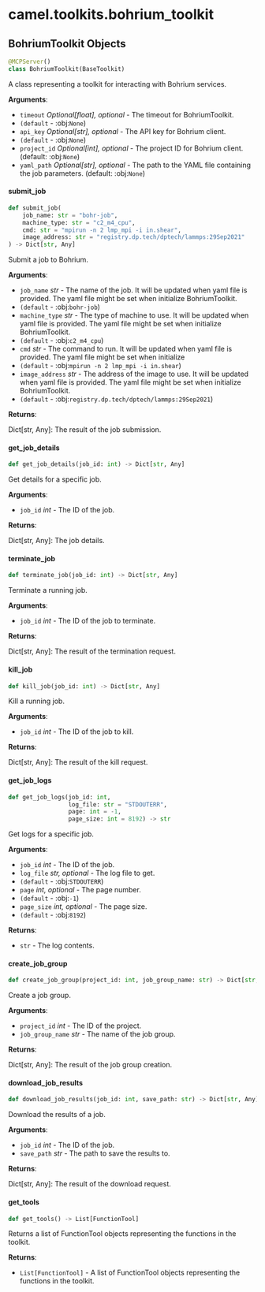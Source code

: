 <a id="camel.toolkits.bohrium_toolkit"></a>

# camel.toolkits.bohrium\_toolkit

<a id="camel.toolkits.bohrium_toolkit.BohriumToolkit"></a>

## BohriumToolkit Objects

```python
@MCPServer()
class BohriumToolkit(BaseToolkit)
```

A class representing a toolkit for interacting with Bohrium services.

**Arguments**:

- `timeout` _Optional[float], optional_ - The timeout for BohriumToolkit.
- `(default` - :obj:`None`)
- `api_key` _Optional[str], optional_ - The API key for Bohrium client.
- `(default` - :obj:`None`)
- `project_id` _Optional[int], optional_ - The project ID for Bohrium
  client. (default: :obj:`None`)
- `yaml_path` _Optional[str], optional_ - The path to the YAML file
  containing the job parameters. (default: :obj:`None`)

<a id="camel.toolkits.bohrium_toolkit.BohriumToolkit.submit_job"></a>

#### submit\_job

```python
def submit_job(
    job_name: str = "bohr-job",
    machine_type: str = "c2_m4_cpu",
    cmd: str = "mpirun -n 2 lmp_mpi -i in.shear",
    image_address: str = "registry.dp.tech/dptech/lammps:29Sep2021"
) -> Dict[str, Any]
```

Submit a job to Bohrium.

**Arguments**:

- `job_name` _str_ - The name of the job. It will be updated when yaml
  file is provided. The yaml file might be set when initialize
  BohriumToolkit.
- `(default` - :obj:`bohr-job`)
- `machine_type` _str_ - The type of machine to use. It will be updated
  when yaml file is provided. The yaml file might be set when
  initialize BohriumToolkit.
- `(default` - :obj:`c2_m4_cpu`)
- `cmd` _str_ - The command to run. It will be updated when yaml file
  is provided. The yaml file might be set when initialize
- `(default` - :obj:`mpirun -n 2 lmp_mpi -i in.shear`)
- `image_address` _str_ - The address of the image to use. It will be
  updated when yaml file is provided. The yaml file might be set
  when initialize BohriumToolkit.
- `(default` - :obj:`registry.dp.tech/dptech/lammps:29Sep2021`)
  

**Returns**:

  Dict[str, Any]: The result of the job submission.

<a id="camel.toolkits.bohrium_toolkit.BohriumToolkit.get_job_details"></a>

#### get\_job\_details

```python
def get_job_details(job_id: int) -> Dict[str, Any]
```

Get details for a specific job.

**Arguments**:

- `job_id` _int_ - The ID of the job.
  

**Returns**:

  Dict[str, Any]: The job details.

<a id="camel.toolkits.bohrium_toolkit.BohriumToolkit.terminate_job"></a>

#### terminate\_job

```python
def terminate_job(job_id: int) -> Dict[str, Any]
```

Terminate a running job.

**Arguments**:

- `job_id` _int_ - The ID of the job to terminate.
  

**Returns**:

  Dict[str, Any]: The result of the termination request.

<a id="camel.toolkits.bohrium_toolkit.BohriumToolkit.kill_job"></a>

#### kill\_job

```python
def kill_job(job_id: int) -> Dict[str, Any]
```

Kill a running job.

**Arguments**:

- `job_id` _int_ - The ID of the job to kill.
  

**Returns**:

  Dict[str, Any]: The result of the kill request.

<a id="camel.toolkits.bohrium_toolkit.BohriumToolkit.get_job_logs"></a>

#### get\_job\_logs

```python
def get_job_logs(job_id: int,
                 log_file: str = "STDOUTERR",
                 page: int = -1,
                 page_size: int = 8192) -> str
```

Get logs for a specific job.

**Arguments**:

- `job_id` _int_ - The ID of the job.
- `log_file` _str, optional_ - The log file to get.
- `(default` - :obj:`STDOUTERR`)
- `page` _int, optional_ - The page number.
- `(default` - :obj:`-1`)
- `page_size` _int, optional_ - The page size.
- `(default` - :obj:`8192`)
  

**Returns**:

- `str` - The log contents.

<a id="camel.toolkits.bohrium_toolkit.BohriumToolkit.create_job_group"></a>

#### create\_job\_group

```python
def create_job_group(project_id: int, job_group_name: str) -> Dict[str, Any]
```

Create a job group.

**Arguments**:

- `project_id` _int_ - The ID of the project.
- `job_group_name` _str_ - The name of the job group.
  

**Returns**:

  Dict[str, Any]: The result of the job group creation.

<a id="camel.toolkits.bohrium_toolkit.BohriumToolkit.download_job_results"></a>

#### download\_job\_results

```python
def download_job_results(job_id: int, save_path: str) -> Dict[str, Any]
```

Download the results of a job.

**Arguments**:

- `job_id` _int_ - The ID of the job.
- `save_path` _str_ - The path to save the results to.
  

**Returns**:

  Dict[str, Any]: The result of the download request.

<a id="camel.toolkits.bohrium_toolkit.BohriumToolkit.get_tools"></a>

#### get\_tools

```python
def get_tools() -> List[FunctionTool]
```

Returns a list of FunctionTool objects representing the
functions in the toolkit.

**Returns**:

- `List[FunctionTool]` - A list of FunctionTool objects
  representing the functions in the toolkit.

